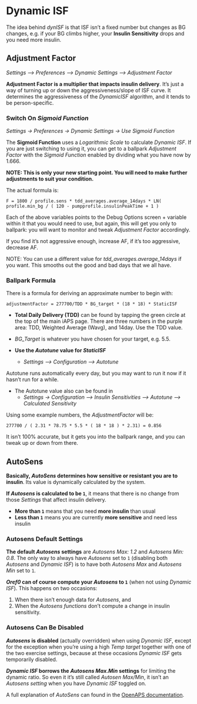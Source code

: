 # Dynamic ISF

The idea behind *dynISF* is that ISF isn't a fixed number but changes as BG changes, e.g. if your BG climbs higher, your **Insulin Sensitivity** drops and you need more insulin.

## Adjustment Factor
*Settings --> Preferences --> Dynamic Settings --> Adjustment Factor*

**Adjustment Factor is a multiplier that impacts insulin delivery**. It’s just a way of turning up or down the aggressiveness/slope of ISF curve. It determines the aggressiveness of the *DynamicISF* algorithm, and it tends to be person-specific.

### Switch On *Sigmoid Function*

*Settings -> Preferences -> Dynamic Settings -> Use Sigmoid Function*

The **Sigmoid Function** uses a *Logarithmic Scale* to calculate *Dynamic ISF*. If you are just switching to using it, you can get to a ballpark *Adjustment Factor* with the *Sigmoid Function* enabled by dividing what you have now by 1.666. 

**NOTE: This is only your new starting point. You will need to make further adjustments to suit your condition.**

The actual formula is:

```
F = 1800 / profile.sens * tdd_averages.average_14days * LN( profile.min_bg / ( 120 - pumpprofile.insulinPeakTime + 1 )
```

Each of the above variables points to the Debug Options screen + variable within it that you would need to use, but again, this will get you only to ballpark: you will want to monitor and tweak *Adjustment Factor* accordingly. 

If you find it's not aggressive enough, increase AF, if it's too aggressive, decrease AF.

NOTE: You can use a different value for *tdd_averages.average_14days* if you want. This smooths out the good and bad days that we all have.

### Ballpark Formula

There is a formula for deriving an approximate number to begin with:

```
adjustmentFactor = 277700/TDD * BG_target * (18 * 18) * StaticISF
```

* **Total Daily Delivery (TDD)** can be found by tapping the green circle at the top of the main iAPS page. There are three numbers in the purple area: TDD, Weighted Average (Wavg), and 14day. Use the TDD value. 

* *BG_Target* is whatever you have chosen for your target, e.g. 5.5.

* **Use the *Autotune* value for *StaticISF***
  * *Settings --> Configuration --> Autotune*

Autotune runs automatically every day, but you may want to run it now if it hasn't run for a while.

* The Autotune value also can be found in 
  * *Settings -> Configuration --> Insulin Sensitivities --> Autotune --> Calculated Sensitivity*

Using some example numbers, the *AdjustmentFactor* will be:

```
277700 / ( 2.31 * 78.75 * 5.5 * ( 18 * 18 ) * 2.31) = 0.856
```

It isn't 100% accurate, but it gets you into the ballpark range, and you can tweak up or down from there.

## AutoSens

**Basically, *AutoSens* determines how sensitive or resistant you are to insulin**. Its value is dynamically calculated by the system.

**If *Autosens* is calculated to be `1`**, it means that there is no change from those *Settings* that affect insulin delivery.

* **More than `1`** means that you need **more insulin** than usual
* **Less than `1`** means you are currently **more sensitive** and need less insulin

### Autosens Default Settings

**The default *Autosens* settings** are *Autosens Max: 1.2* and *Autosens Min: 0.8*. The only way to always have *Autosens* set to `1` (disabling both *Autosens* and *Dynamic ISF*) is to have both *Autosens Max* and *Autosens Min* set to `1`.

***Oref0* can of course compute your *Autosens* to `1`** (when not using *Dynamic ISF*). This happens on two occasions:

1. When there isn’t enough data for *Autosens*, and
2. When the *Autosens functions* don’t compute a change in insulin sensitivity.

### Autosens Can Be Disabled

***Autosens* is disabled** (actually overridden) when using *Dynamic ISF*, except for the exception when you’re using a high *Temp target* together with one of the two exercise settings, because at these occasions *Dynamic ISF* gets temporarily disabled.

***Dynamic ISF* borrows the *Autosens Max.Min* settings** for limiting the dynamic ratio. So even it it’s still called *Autosen Max/Min*, it isn’t an *Autosens setting* when you have *Dynamic ISF* toggled on.

A full explanation of *AutoSens* can found in the [OpenAPS documentation](https://openaps.readthedocs.io/en/latest/docs/Customize-Iterate/autosens.html).

